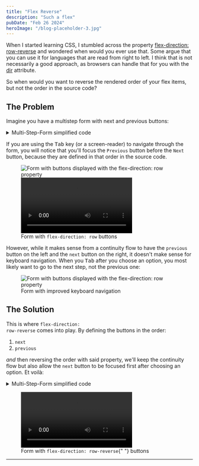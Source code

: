 ```yaml
---
title: "Flex Reverse"
description: "Such a flex"
pubDate: "Feb 26 2024"
heroImage: "/blog-placeholder-3.jpg"
---
```



When I started learning CSS, I stumbled across the
property <a href="https://developer.mozilla.org/en-US/docs/Web/CSS/flex-direction#row-reverse" target="_blank">flex-direction: row-reverse</a> and
wondered when would you ever use that. Some argue that you can use it for languages that are read from right to left.
I think that is not necessarily a good approach, as browsers can handle that for you with
the <a href="https://developer.mozilla.org/en-US/docs/Web/HTML/Global_attributes/dir" target="_blank">dir</a> attribute.

So when would you want to reverse the rendered order of your flex items, but not the order in the source code?

## The Problem

Imagine you have a multistep form with next and previous buttons:

<div className="pb-6">
  <MultiStepForm client:load />
</div>

<details className="group collapse collapse-plus bg-gray-200 hover:bg-gray-300">
  {/* prettier-ignore */}
  <summary className="collapse-title font-medium">Multi-Step-Form simplified code</summary>
  <div className="collapse-content mx-auto w-72 2xs:w-[20rem] xs:w-auto">
    <MultiStepFormSimplified />
  </div>
</details>

If you are using the <kbd class="kbd">Tab</kbd> key (or a screen-reader) to navigate through the form, you will notice
that you'll focus the <code className="bg-gray-200">Previous</code> button before
the <code className="bg-gray-200">Next</code> button, because they are defined in that order in the source code.

<figure className="mx-auto">
  <div className="flex flex-col items-center">
    <img
      src="/flex.png"
      alt="Form with buttons displayed with the flex-direction: row property"
      className="not-prose w-72 lg:w-[26rem]"
    />
    <video controls className="not-prose w-80 lg:w-[28rem]" playsInline={true}>
      <source src="/flex.mp4" type="video/mp4" />
    </video>
  </div>
  <figcaption className="text-center">
    Form with <code className="bg-gray-200">flex-direction: row</code> buttons
  </figcaption>
</figure>

However, while it makes sense from a continuity flow to have the <code className="bg-gray-200">previous</code> button on
the left and the <code className="bg-gray-200">next</code> button on the right, it doesn't make sense for keyboard
navigation. When you <kbd class="kbd">Tab</kbd> after you choose an option, you most likely want to go to the
next step, not the previous one:

<figure>
  <img
    src="/flex-reverse.png"
    alt="Form with buttons displayed with the flex-direction: row property"
    className="w-72 lg:w-[26rem] mx-auto"
  />

  <figcaption className="text-center">
    Form with improved keyboard navigation
  </figcaption>
</figure>

## The Solution

This is where <code className="bg-gray-200">flex-direction: row-reverse</code> comes into play. By defining the buttons
in the order:

1. <code className="bg-gray-200">next</code>
2. <code className="bg-gray-200">previous</code>

_and_ then reversing the order with said property, we'll keep the continuity flow but
also allow the <code className="bg-gray-200">next</code> button to be focused
first after choosing an option. Et voilà:

<div className="pb-6">
  <MultiStepFormReverse client:load />
</div>

<details className="group collapse collapse-plus bg-gray-200 hover:bg-gray-300">
  {/* prettier-ignore */}
  <summary className="collapse-title font-medium">Multi-Step-Form simplified code</summary>
  <div className="collapse-content mx-auto w-72 2xs:w-[20rem] xs:w-auto">
    <MultiStepFormReverseSimplified />
  </div>
</details>

<figure>
	<video controls className="mx-auto w-80 lg:w-[28rem]" playsInline={true}>
		<source src="/flex-reverse.mp4" type="video/mp4" />
	</video>

  <figcaption className="text-center">
    Form with <code className="bg-gray-200">flex-direction: row-reverse</code>{" "}
    buttons
  </figcaption>
</figure>

<hr />
